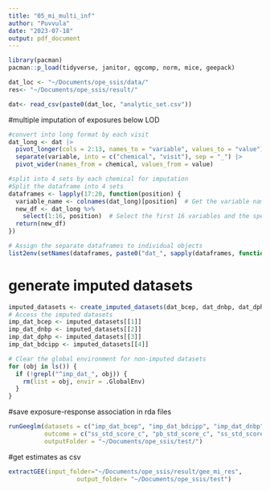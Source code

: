 ```yaml
---
title: "05_mi_multi_inf"
author: "Puvvula"
date: "2023-07-18"
output: pdf_document
---
```


```r
library(pacman)
pacman::p_load(tidyverse, janitor, qgcomp, norm, mice, geepack)

dat_loc <- "~/Documents/ope_ssis/data/"
res<- "~/Documents/ope_ssis/result/"
```

```r
dat<- read_csv(paste0(dat_loc, "analytic_set.csv"))
```

#multiple imputation of exposures below LOD
```r
#convert into long format by each visit
dat_long <- dat |>
  pivot_longer(cols = 2:13, names_to = "variable", values_to = "value") |>
  separate(variable, into = c("chemical", "visit"), sep = "_") |>
  pivot_wider(names_from = chemical, values_from = value)

#split into 4 sets by each chemical for imputation
#Split the dataframe into 4 sets
dataframes <- lapply(17:20, function(position) {
  variable_name <- colnames(dat_long)[position]  # Get the variable name at the specific position
  new_df <- dat_long %>%
    select(1:16, position)  # Select the first 16 variables and the specific variable
  return(new_df)
})

# Assign the separate dataframes to individual objects
list2env(setNames(dataframes, paste0("dat_", sapply(dataframes, function(df) tail(colnames(df), 1)))), .GlobalEnv)
```

# generate imputed datasets
```r
imputed_datasets <- create_imputed_datasets(dat_bcep, dat_dnbp, dat_dphp, dat_bdcipp)
# Access the imputed datasets
imp_dat_bcep <- imputed_datasets[[1]]
imp_dat_dnbp <- imputed_datasets[[2]]
imp_dat_dphp <- imputed_datasets[[3]]
imp_dat_bdcipp <- imputed_datasets[[4]]

# Clear the global environment for non-imputed datasets
for (obj in ls()) {
  if (!grepl("^imp_dat_", obj)) {
    rm(list = obj, envir = .GlobalEnv)
  }
}
```

#save exposure-response association in rda files
```r
runGeeglm(datasets = c("imp_dat_bcep", "imp_dat_bdcipp", "imp_dat_dnbp", "imp_dat_dphp"), 
          outcome = c("ss_std_score_c", "pb_std_score_c", "ss_std_score_p", "pb_std_score_p"),
          outputFolder = "~/Documents/ope_ssis/test/")
```


#get estimates as csv
```r
extractGEE(input_folder="~/Documents/ope_ssis/result/gee_mi_res", 
                   output_folder= "~/Documents/ope_ssis/test")
```

